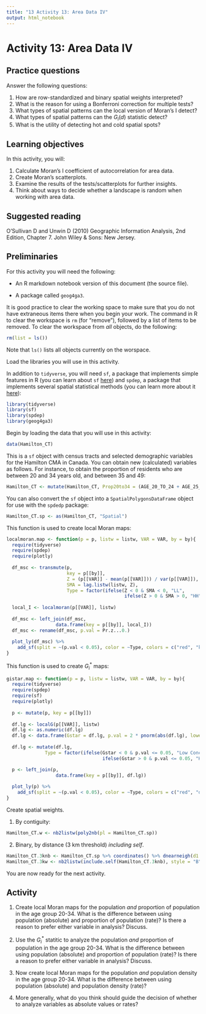 ```yaml
---
title: "13 Activity 13: Area Data IV"
output: html_notebook
---
```


# Activity 13: Area Data IV

## Practice questions

Answer the following questions:

1. How are row-standardized and binary spatial weights interpreted?
2. What is the reason for using a Bonferroni correction for multiple tests?
3. What types of spatial patterns can the local version of Moran's I detect?
4. What types of spatial patterns can the $G_i(d)$ statistic detect?
5. What is the utility of detecting hot and cold spatial spots?

## Learning objectives

In this activity, you will:

1. Calculate Moran's I coefficient of autocorrelation for area data.
2. Create Moran's scatterplots.
2. Examine the results of the tests/scatterplots for further insights.
3. Think about ways to decide whether a landscape is random when working with area data.

## Suggested reading

O'Sullivan D and Unwin D (2010) Geographic Information Analysis, 2nd Edition, Chapter 7. John Wiley & Sons: New Jersey. 

## Preliminaries

For this activity you will need the following:

* An R markdown notebook version of this document (the source file).

* A package called `geog4ga3`.

It is good practice to clear the working space to make sure that you do not have extraneous items there when you begin your work. The command in R to clear the workspace is `rm` (for "remove"), followed by a list of items to be removed. To clear the workspace from _all_ objects, do the following:
```r
rm(list = ls())
```

Note that `ls()` lists all objects currently on the worspace.

Load the libraries you will use in this activity. 

In addition to `tidyverse`, you will need `sf`, a package that implements simple features in R (you can learn about `sf` [here](https://cran.r-project.org/web/packages/sf/vignettes/sf1.html)) and `spdep`, a package that implements several spatial statistical methods (you can learn more about it [here](https://cran.r-project.org/web/packages/spdep/index.html)):
```r
library(tidyverse)
library(sf)
library(spdep)
library(geog4ga3)
```

Begin by loading the data that you will use in this activity:
```r
data(Hamilton_CT)
```

This is a `sf` object with census tracts and selected demographic variables for the Hamilton CMA in Canada.
You can obtain new (calculated) variables as follows. For instance, to obtain the proportion of residents who are between 20 and 34 years old, and between 35 and 49:
```r
Hamilton_CT <- mutate(Hamilton_CT, Prop20to34 = (AGE_20_TO_24 + AGE_25_TO_29 + AGE_30_TO_34)/POPULATION, Prop35to49 = (AGE_35_TO_39 + AGE_40_TO_44 + AGE_45_TO_49)/POPULATION)
```

You can also convert the `sf` object into a `SpatialPolygonsDataFrame` object for use with the `spdedp` package:
```r
Hamilton_CT.sp <- as(Hamilton_CT, "Spatial")
```

This function is used to create local Moran maps:
```r
localmoran.map <- function(p = p, listw = listw, VAR = VAR, by = by){
  require(tidyverse)
  require(spdep)
  require(plotly)
  
  df_msc <- transmute(p,
                      key = p[[by]],
                      Z = (p[[VAR]] - mean(p[[VAR]])) / var(p[[VAR]]),
                      SMA = lag.listw(listw, Z),
                      Type = factor(ifelse(Z < 0 & SMA < 0, "LL",
                                           ifelse(Z > 0 & SMA > 0, "HH", "HL/LH"))))
  
  local_I <- localmoran(p[[VAR]], listw)
  
  df_msc <- left_join(df_msc, 
                  data.frame(key = p[[by]], local_I))
  df_msc <- rename(df_msc, p.val = Pr.z...0.)
  
  plot_ly(df_msc) %>%
    add_sf(split = ~(p.val < 0.05), color = ~Type, colors = c("red", "khaki1", "dodgerblue", "dodgerblue4")) 
}
```

This function is used to create $G_i^*$ maps:
```r
gistar.map <- function(p = p, listw = listw, VAR = VAR, by = by){
  require(tidyverse)
  require(spdep)
  require(sf)
  require(plotly)
  
  p <- mutate(p, key = p[[by]])
  
  df.lg <- localG(p[[VAR]], listw)
  df.lg <- as.numeric(df.lg)
  df.lg <- data.frame(Gstar = df.lg, p.val = 2 * pnorm(abs(df.lg), lower.tail = FALSE))
  
  df.lg <- mutate(df.lg, 
              Type = factor(ifelse(Gstar < 0 & p.val <= 0.05, "Low Concentration",
                                   ifelse(Gstar > 0 & p.val <= 0.05, "High Concentration", "Not Signicant"))))

  p <- left_join(p, 
                  data.frame(key = p[[by]], df.lg))
  
  plot_ly(p) %>%
    add_sf(split = ~(p.val < 0.05), color = ~Type, colors = c("red", "dodgerblue", "gray"))
}
```

Create spatial weights.

1) By contiguity:
```r
Hamilton_CT.w <- nb2listw(poly2nb(pl = Hamilton_CT.sp))
```

2) Binary, by distance (3 km threshold) _including self_.
```r
Hamilton_CT.3knb <- Hamilton_CT.sp %>% coordinates() %>% dnearneigh(d1 = 0, d2 = 3)
Hamilton_CT.3kw <- nb2listw(include.self(Hamilton_CT.3knb), style = "B")
```

You are now ready for the next activity.

## Activity

1. Create local Moran maps for the population _and_ proportion of population in the age group 20-34. What is the difference between using population (absolute) and proportion of population (rate)? Is there a reason to prefer either variable in analysis? Discuss.

2. Use the $G_i^*$ statitic to analyze the population _and_ proportion of population in the age group 20-34. What is the difference between using population (absolute) and proportion of population (rate)? Is there a reason to prefer either variable in analysis? Discuss.

3. Now create local Moran maps for the population _and_ population density in the age group 20-34. What is the difference between using population (absolute) and population density (rate)?

4. More generally, what do you think should guide the decision of whether to analyze variables as absolute values or rates?